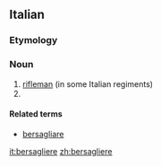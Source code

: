 ==Italian==

===Etymology===
{{suffix|bersaglio|iere|lang=it}}

===Noun===
{{it-noun||m||bersaglieri}}

# [[rifleman]] (in some Italian regiments)
# {{plural of|bersagliera|lang=it}}

====Related terms====
* [[bersagliare]]

[[it:bersagliere]]
[[zh:bersagliere]]